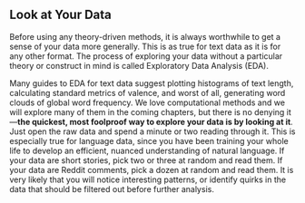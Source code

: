 ## Look at Your Data {#sec-look-at-your-data}

Before using any theory-driven methods, it is always worthwhile to get a sense of your data more generally. This is as true for text data as it is for any other format. The process of exploring your data without a particular theory or construct in mind is called Exploratory Data Analysis (EDA).

Many guides to EDA for text data suggest plotting histograms of text length, calculating standard metrics of valence, and worst of all, generating word clouds of global word frequency. We love computational methods and we will explore many of them in the coming chapters, but there is no denying it---**the quickest, most foolproof way to explore your data is by looking at it**. Just open the raw data and spend a minute or two reading through it. This is especially true for language data, since you have been training your whole life to develop an efficient, nuanced understanding of natural language. If your data are short stories, pick two or three at random and read them. If your data are Reddit comments, pick a dozen at random and read them. It is very likely that you will notice interesting patterns, or identify quirks in the data that should be filtered out before further analysis.